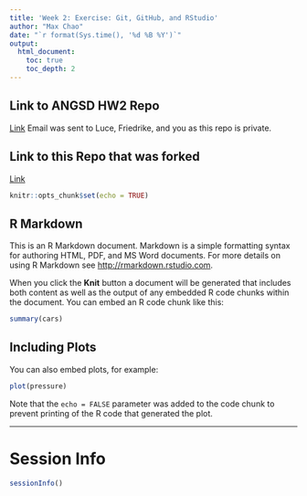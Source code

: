 ```yaml
---
title: 'Week 2: Exercise: Git, GitHub, and RStudio'
author: "Max Chao"
date: "`r format(Sys.time(), '%d %B %Y')`"
output: 
  html_document:
    toc: true
    toc_depth: 2
---
```

## Link to ANGSD HW2 Repo
[Link](https://github.com/MaxLChao/ANGSD_HW2.git)
Email was sent to Luce, Friedrike, and you as this repo is private.

## Link to this Repo that was forked
[Link](https://github.com/MaxLChao/angsd-practice.git)



```r
knitr::opts_chunk$set(echo = TRUE)
```

## R Markdown

This is an R Markdown document. Markdown is a simple formatting syntax for authoring HTML, PDF, and MS Word documents. For more details on using R Markdown see <http://rmarkdown.rstudio.com>.

When you click the **Knit** button a document will be generated that includes both content as well as the output of any embedded R code chunks within the document. You can embed an R code chunk like this:

```r
summary(cars)
```

## Including Plots

You can also embed plots, for example:

```r
plot(pressure)
```

Note that the `echo = FALSE` parameter was added to the code chunk to prevent printing of the R code that generated the plot.

---

# Session Info
```r
sessionInfo()
```

